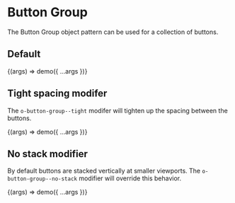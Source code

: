 
<Meta title="Objects/Button Group" />

# Button Group

The Button Group object pattern can be used for a collection of buttons.

## Default

<Canvas>
  <Story name="Default">{(args) => demo({ ...args })}</Story>
</Canvas>

## Tight spacing modifer

The `o-button-group--tight` modifer will tighten up the spacing between the buttons.

<Canvas>
  <Story name="Tight Spacing" args={{ class: 'o-button-group--tight' }}>
    {(args) => demo({ ...args })}
  </Story>
</Canvas>

## No stack modifier

By default buttons are stacked vertically at smaller viewports.
The `o-button-group--no-stack` modifier will override this behavior.

<Canvas>
  <Story name="No Stack" args={{ class: 'o-button-group--no-stack' }}>
    {(args) => demo({ ...args })}
  </Story>
</Canvas>
